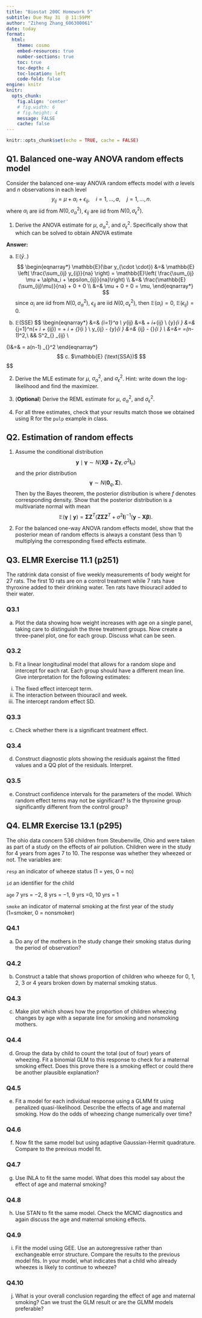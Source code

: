 ```yaml
---
title: "Biostat 200C Homework 5"
subtitle: Due May 31  @ 11:59PM
author: "Ziheng Zhang_606300061"
date: today
format:
  html:
    theme: cosmo
    embed-resources: true
    number-sections: true
    toc: true
    toc-depth: 4
    toc-location: left
    code-fold: false
engine: knitr
knitr:
  opts_chunk: 
    fig.align: 'center'
    # fig.width: 6
    # fig.height: 4
    message: FALSE
    cache: false
---
```


```r
knitr::opts_chunk$set(echo = TRUE, cache = FALSE)
```
## Q1. Balanced one-way ANOVA random effects model

Consider the balanced one-way ANOVA random effects model with $a$ levels and $n$ observations in each level
$$
y_{ij} = \mu + \alpha_i + \epsilon_{ij}, \quad i=1,\ldots,a, \quad j=1,\ldots,n.
$$
where $\alpha_i$ are iid from $N(0,\sigma_\alpha^2)$, $\epsilon_{ij}$ are iid from $N(0, \sigma_\epsilon^2)$. 

1. Derive the ANOVA estimate for $\mu$, $\sigma_\alpha^2$, and $\sigma_{\epsilon}^2$. Specifically show that
\begin{eqnarray*}
  \mathbb{E}(\bar y_{\cdot \cdot}) &=& \mathbb{E} \left( \frac{\sum_{ij} y_{ij}}{na} \right) = \mu \\
  \mathbb{E} (\text{SSE}) &=& \mathbb{E} \left[ \sum_{i=1}^a \sum_{j=1}^n (y_{ij} - \bar{y}_{i \cdot})^2 \right] = a(n-1) \sigma_{\epsilon}^2 \\
  \mathbb{E} (\text{SSA}) &=& \mathbb{E} \left[ \sum_{i=1}^a \sum_{j=1}^n (\bar{y}_{i \cdot} - \bar{y}_{\cdot \cdot})^2 \right] = (a-1)(n \sigma_{\alpha}^2 + \sigma_{\epsilon}^2),
\end{eqnarray*}
which can be solved to obtain ANOVA estimate
\begin{eqnarray*}
\widehat{\mu} &=& \frac{\sum_{ij} y_{ij}}{na}, \\
\widehat{\sigma}_{\epsilon}^2 &=& \frac{\text{SSE}}{a(n-1)}, \\
\widehat{\sigma}_{\alpha}^2 &=& \frac{\text{SSA}/(a-1) - \widehat{\sigma}_{\epsilon}^2}{n}.
\end{eqnarray*}

**Answer:**

a. $\mathbb{E}(\bar y_{\cdot \cdot})$
$$
\begin{eqnarray*}
\mathbb{E}(\bar y_{\cdot \cdot}) &=& \mathbb{E} \left( \frac{\sum_{ij} y_{ij}}{na} \right) = \mathbb{E}\left( \frac{\sum_{ij} \mu + \alpha_i + \epsilon_{ij}}{na}\right) \\
&=& \frac{\mathbb{E}(\sum_{ij}\mu)}{na} + 0 + 0 \\
&=& \mu + 0 + 0 = \mu,
\end{eqnarray*}
$$
since $\alpha_i$ are iid from $N(0, \sigma_{\alpha}^2)$, $\epsilon_{ij}$ are iid $N(0,\sigma_{\epsilon}^2)$, then $\mathbb{E}(\alpha_i) = 0$, $\mathbb{E}(\epsilon_{ij}) = 0$.

b. $\mathbb{E} (\text{SSE})$
$$
\begin{eqnarray*}
\mathbb{E} \left[ \sum_{i=1}^a \sum_{j=1}^n (y_{ij} - \bar{y}_{i \cdot})^2 \right] &=& \sum_{i=1}^a \mathbb{E}\left[ \sum_{j=1}^n (y_{ij} - \bar{y}_{i \cdot})^2 \right] \\
y_{ij} &=& \mu + \alpha_i+\epsilon_{ij} \\
\bar{y}_{i \cdot} &=& \frac{1}{n} \sum_{j=1}^n(\mu + \alpha_i + \epsilon_{ij}) = \mu + \alpha_i + \bar{\epsilon}_{i \cdot} \\
y_{ij} - \bar{y}_{i \cdot} &=& \epsilon_{ij} - \bar{\epsilon}_{i \cdot} \\
\mathbb{E}\left[\sum_{j=1}^n (y_{ij} - \bar{y}_{i \cdot})^2 \right]&=&\mathbb{E}\left[\sum_{j=1}^n(\epsilon_{ij} - \bar{\epsilon}_{i \cdot})^2\right] = \mathbb{E} \left[(n-1)S^2_{\epsilon}\right]=(n-1)\sigma_\epsilon^2,\\ && \text{where } S^2_{\epsilon} \text{ is the sample variance of } \epsilon_{ij} \\

\mathbb{E} (\text{SSE})&=&\mathbb{E} \left[ \sum_{i=1}^a \sum_{j=1}^n (y_{ij} - \bar{y}_{i \cdot})^2 \right] = a(n-1) \sigma_{\epsilon}^2
\end{eqnarray*}
$$
c. $\mathbb{E} (\text{SSA})$
$$
\begin{eqnarray*}
\mathbb{E} (\text{SSA}) &=&\mathbb{E} \left[ \sum_{i=1}^a \sum_{j=1}^n (\bar{y}_{i \cdot} - \bar{y}_{\cdot \cdot})^2 \right]\\
&=&\mathbb{E} \left[ \sum_{i=1}^a \sum_{j=1}^n (\mu + \alpha_i + \bar{\epsilon}_{i \cdot} - \mu + \bar{\alpha} + \bar{\epsilon_{\cdot \cdot}})^2 \right]\\
&=&\mathbb{E} \left[ \sum_{i=1}^a \sum_{j=1}^n (\alpha_i - \bar{\alpha})^2 \right] + \mathbb{E} \left[ \sum_{i=1}^a \sum_{j=1}^n (\bar{\epsilon}_{i \cdot} - \bar{\epsilon_{\cdot \cdot}})^2 \right] \\
&=& n\mathbb{E}\left[\sum^a(\alpha_i - \bar{\alpha})^2\right] + \mathbb{E}\left[\sum^a \sum^n (\epsilon_{ij} - \bar{\epsilon_{\cdot \cdot}})^2 \right] \\
&=& n(a-1) \sigma_{\alpha}^2 + (na-1)\sigma_{\epsilon}^2
\end{eqnarray*}
$$

2. Derive the MLE estimate for $\mu$, $\sigma_\alpha^2$, and $\sigma_{\epsilon}^2$. Hint: write down the log-likelihood and find the maximizer.

3. (**Optional**) Derive the REML estimate for $\mu$, $\sigma_\alpha^2$, and $\sigma_{\epsilon}^2$. 

4. For all three estimates, check that your results match those we obtained using R for the `pulp` example in class.

## Q2. Estimation of random effects

1. Assume the conditional distribution
$$
\mathbf{y} \mid \boldsymbol{\gamma} \sim N(\mathbf{X} \boldsymbol{\beta} + \mathbf{Z} \boldsymbol{\gamma}, \sigma^2 \mathbf{I}_n)
$$
and the prior distribution
$$
\boldsymbol{\gamma} \sim N(\mathbf{0}_q, \boldsymbol{\Sigma}).
$$
Then by the Bayes theorem, the posterior distribution is
\begin{eqnarray*}
f(\boldsymbol{\gamma} \mid \mathbf{y}) &=& \frac{f(\mathbf{y} \mid \boldsymbol{\gamma}) \times f(\boldsymbol{\gamma})}{f(\mathbf{y})}, \end{eqnarray*}
where $f$ denotes corresponding density. Show that the posterior distribution is a multivariate normal with mean
$$
\mathbb{E} (\boldsymbol{\gamma} \mid \mathbf{y}) = \boldsymbol{\Sigma} \mathbf{Z}^T (\mathbf{Z} \boldsymbol{\Sigma} \mathbf{Z}^T + \sigma^2 \mathbf{I})^{-1} (\mathbf{y} - \mathbf{X} \boldsymbol{\beta}).
$$

2. For the balanced one-way ANOVA random effects model, show that the posterior mean of random effects is always a constant (less than 1) multiplying the corresponding fixed effects estimate.


## Q3. ELMR Exercise 11.1 (p251)

The ratdrink data consist of five weekly measurements of body weight for 27 rats. The first 10 rats are on a control treatment while 7 rats have thyroxine added to their drinking water. Ten rats have thiouracil added to their water.

### Q3.1
(a) Plot the data showing how weight increases with age on a single panel, taking care to distinguish the three treatment groups. Now create a three-panel plot, one for each group. Discuss what can be seen.

### Q3.2
(b) Fit a linear longitudinal model that allows for a random slope and intercept for each rat. Each group should have a different mean line. Give interpretation for the following estimates:

i. The fixed effect intercept term.\
ii. The interaction between thiouracil and week.\
iii. The intercept random effect SD.

### Q3.3
(c) Check whether there is a significant treatment effect.

### Q3.4
(d) Construct diagnostic plots showing the residuals against the fitted values and a QQ plot of the residuals. Interpret.

### Q3.5
(e) Construct confidence intervals for the parameters of the model. Which random effect terms may not be significant? Is the thyroxine group significantly different from the control group?


## Q4. ELMR Exercise 13.1 (p295)
The ohio data concern 536 children from Steubenville, Ohio and were taken as part of a study on the effects of air pollution. Children were in the study for 4 years from ages 7 to 10. The response was whether they wheezed or not. The variables are:

`resp` an indicator of wheeze status (1 = yes, 0 = no)

`id` an identifier for the child

`age` 7 yrs = −2, 8 yrs = −1, 9 yrs =0, 10 yrs = 1

`smoke` an indicator of maternal smoking at the first year of the study (1=smoker, 0 = nonsmoker)

### Q4.1
(a) Do any of the mothers in the study change their smoking status during the period of observation?

### Q4.2
(b) Construct a table that shows proportion of children who wheeze for 0, 1, 2, 3 or 4 years broken down by maternal smoking status.

### Q4.3
(c) Make plot which shows how the proportion of children wheezing changes by age with a separate line for smoking and nonsmoking mothers.

### Q4.4
(d) Group the data by child to count the total (out of four) years of wheezing. Fit a binomial GLM to this response to check for a maternal smoking effect. Does this prove there is a smoking effect or could there be another plausible explanation?

### Q4.5
(e) Fit a model for each individual response using a GLMM fit using penalized quasi-likelihood. Describe the effects of age and maternal smoking. How do the odds of wheezing change numerically over time?

### Q4.6
(f) Now fit the same model but using adaptive Gaussian-Hermit quadrature. Compare to the previous model fit.

### Q4.7
(g) Use INLA to fit the same model. What does this model say about the effect of age and maternal smoking?

### Q4.8
(h) Use STAN to fit the same model. Check the MCMC diagnostics and again discuss the age and maternal smoking effects.

### Q4.9
(i) Fit the model using GEE. Use an autoregressive rather than exchangeable error structure. Compare the results to the previous model fits. In your model, what indicates that a child who already wheezes is likely to continue to wheeze?

### Q4.10
(j) What is your overall conclusion regarding the effect of age and maternal smoking? Can we trust the GLM result or are the GLMM models preferable?


